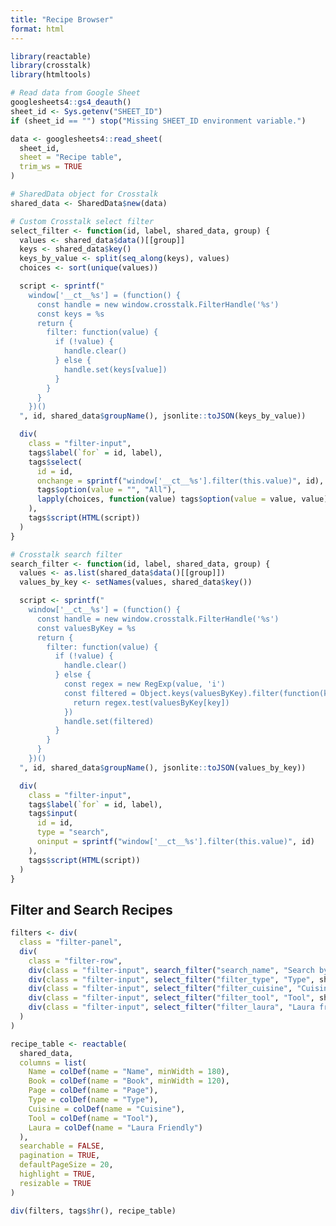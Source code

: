 ```yaml
---
title: "Recipe Browser"
format: html
---
```


```r
library(reactable)
library(crosstalk)
library(htmltools)

# Read data from Google Sheet
googlesheets4::gs4_deauth()
sheet_id <- Sys.getenv("SHEET_ID")
if (sheet_id == "") stop("Missing SHEET_ID environment variable.")

data <- googlesheets4::read_sheet(
  sheet_id,
  sheet = "Recipe table",
  trim_ws = TRUE
)

# SharedData object for Crosstalk
shared_data <- SharedData$new(data)

# Custom Crosstalk select filter
select_filter <- function(id, label, shared_data, group) {
  values <- shared_data$data()[[group]]
  keys <- shared_data$key()
  keys_by_value <- split(seq_along(keys), values)
  choices <- sort(unique(values))

  script <- sprintf("
    window['__ct__%s'] = (function() {
      const handle = new window.crosstalk.FilterHandle('%s')
      const keys = %s
      return {
        filter: function(value) {
          if (!value) {
            handle.clear()
          } else {
            handle.set(keys[value])
          }
        }
      }
    })()
  ", id, shared_data$groupName(), jsonlite::toJSON(keys_by_value))

  div(
    class = "filter-input",
    tags$label(`for` = id, label),
    tags$select(
      id = id,
      onchange = sprintf("window['__ct__%s'].filter(this.value)", id),
      tags$option(value = "", "All"),
      lapply(choices, function(value) tags$option(value = value, value))
    ),
    tags$script(HTML(script))
  )
}

# Crosstalk search filter
search_filter <- function(id, label, shared_data, group) {
  values <- as.list(shared_data$data()[[group]])
  values_by_key <- setNames(values, shared_data$key())

  script <- sprintf("
    window['__ct__%s'] = (function() {
      const handle = new window.crosstalk.FilterHandle('%s')
      const valuesByKey = %s
      return {
        filter: function(value) {
          if (!value) {
            handle.clear()
          } else {
            const regex = new RegExp(value, 'i')
            const filtered = Object.keys(valuesByKey).filter(function(key) {
              return regex.test(valuesByKey[key])
            })
            handle.set(filtered)
          }
        }
      }
    })()
  ", id, shared_data$groupName(), jsonlite::toJSON(values_by_key))

  div(
    class = "filter-input",
    tags$label(`for` = id, label),
    tags$input(
      id = id,
      type = "search",
      oninput = sprintf("window['__ct__%s'].filter(this.value)", id)
    ),
    tags$script(HTML(script))
  )
}
```

## Filter and Search Recipes

```r
filters <- div(
  class = "filter-panel",
  div(
    class = "filter-row",
    div(class = "filter-input", search_filter("search_name", "Search by Name", shared_data, "Name")),
    div(class = "filter-input", select_filter("filter_type", "Type", shared_data, "Type")),
    div(class = "filter-input", select_filter("filter_cuisine", "Cuisine", shared_data, "Cuisine")),
    div(class = "filter-input", select_filter("filter_tool", "Tool", shared_data, "Tool")),
    div(class = "filter-input", select_filter("filter_laura", "Laura friendly (GF/OF)?", shared_data, "Laura"))
  )
)

recipe_table <- reactable(
  shared_data,
  columns = list(
    Name = colDef(name = "Name", minWidth = 180),
    Book = colDef(name = "Book", minWidth = 120),
    Page = colDef(name = "Page"),
    Type = colDef(name = "Type"),
    Cuisine = colDef(name = "Cuisine"),
    Tool = colDef(name = "Tool"),
    Laura = colDef(name = "Laura Friendly")
  ),
  searchable = FALSE,
  pagination = TRUE,
  defaultPageSize = 20,
  highlight = TRUE,
  resizable = TRUE
)
```

```r
div(filters, tags$hr(), recipe_table)
```